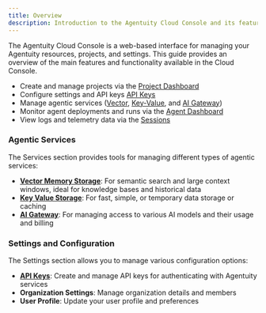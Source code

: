 ```yaml
---
title: Overview
description: Introduction to the Agentuity Cloud Console and its features
---
```


The Agentuity Cloud Console is a web-based interface for managing your Agentuity resources, projects, and settings. This guide provides an overview of the main features and functionality available in the Cloud Console.

- Create and manage projects via the [Project Dashboard](/Cloud/project)
- Configure settings and API keys [API Keys](/Cloud/api-keys)
- Manage agentic services ([Vector](/Cloud/vector-memory), [Key-Value](/Cloud/key-value-memory), and [AI Gateway](/Cloud/aigateway))
- Monitor agent deployments and runs via the [Agent Dashboard](/Cloud/agents)
- View logs and telemetry data via the [Sessions](/Cloud/sessions)



### Agentic Services

The Services section provides tools for managing different types of agentic services:

- **[Vector Memory Storage](/Cloud/vector-memory)**: For semantic search and large context windows, ideal for knowledge bases and historical data
- **[Key Value Storage](/Cloud/key-value-memory)**: For fast, simple, or temporary data storage or caching
- **[AI Gateway](/Cloud/aigateway)**: For managing access to various AI models and their usage and billing


### Settings and Configuration

The Settings section allows you to manage various configuration options:

- **[API Keys](/Cloud/api-keys)**: Create and manage API keys for authenticating with Agentuity services
- **Organization Settings**: Manage organization details and members
- **User Profile**: Update your user profile and preferences
